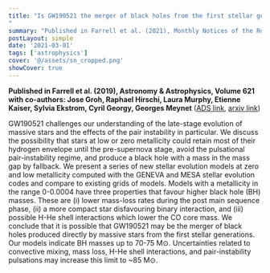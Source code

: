 ```yaml
---
title: "Is GW190521 the merger of black holes from the first stellar generations?
"
summary: "Published in Farrell et al. (2021), Monthly Notices of the Royal Astronomical Society: Letters, Volume 502, Issue 1"
postLayout: simple
date: '2021-03-01'
tags: ['astrophysics']
cover: '@/assets/sn_cropped.png'
showCover: true
---
```


**Published in Farrell et al. (2019), Astronomy & Astrophysics, Volume 621 with co-authors: Jose Groh, Raphael Hirschi, Laura Murphy, Etienne Kaiser, Sylvia Ekstrom, Cyril Georgy, Georges Meynet** 
([ADS link](https://ui.adsabs.harvard.edu/abs/2021MNRAS.502L..40F/abstract), [arxiv link](https://arxiv.org/pdf/2009.06585)) 

GW190521 challenges our understanding of the late-stage evolution of massive stars and the effects of the pair instability in particular. We discuss the possibility that stars at low or zero metallicity could retain most of their hydrogen envelope until the pre-supernova stage, avoid the pulsational pair-instability regime, and produce a black hole with a mass in the mass gap by fallback. We present a series of new stellar evolution models at zero and low metallicity computed with the GENEVA and MESA stellar evolution codes and compare to existing grids of models. Models with a metallicity in the range 0-0.0004 have three properties that favour higher black hole (BH) masses. These are (i) lower mass-loss rates during the post main sequence phase, (ii) a more compact star disfavouring binary interaction, and (iii) possible H-He shell interactions which lower the CO core mass. We conclude that it is possible that GW190521 may be the merger of black holes produced directly by massive stars from the first stellar generations. Our models indicate BH masses up to 70-75 M⊙. Uncertainties related to convective mixing, mass loss, H-He shell interactions, and pair-instability pulsations may increase this limit to ~85 M⊙.
